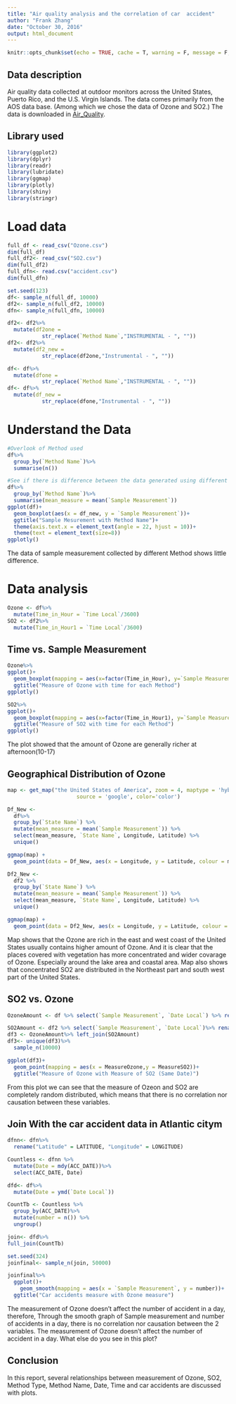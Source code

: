 ```yaml
---
title: "Air quality analysis and the correlation of car  accident"
author: "Frank Zhang"
date: "October 30, 2016"
output: html_document
---
```


```r
knitr::opts_chunk$set(echo = TRUE, cache = T, warning = F, message = F, cache.lazy = FALSE)
```

## Data description
Air quality data collected at outdoor monitors across the United States, Puerto Rico, and the U.S. Virgin Islands. The data comes primarily from the AOS data base. (Among which we chose the data of Ozone and SO2.) The data is downloaded in
[Air_Quality](https://aqsdr1.epa.gov/aqsweb/aqstmp/airdata/download_files.html#Raw).


## Library used
```r
library(ggplot2)
library(dplyr)
library(readr)
library(lubridate)
library(ggmap)
library(plotly)
library(shiny)
library(stringr)
```


# Load data

```r
full_df <- read_csv("Ozone.csv")
dim(full_df)
full_df2<- read_csv("SO2.csv")
dim(full_df2)
full_dfn<- read.csv("accident.csv")
dim(full_dfn)
```

```r
set.seed(123)
df<- sample_n(full_df, 10000)
df2<- sample_n(full_df2, 10000)
dfn<- sample_n(full_dfn, 10000)
```

```r
df2<- df2%>%
  mutate(df2one = 
           str_replace(`Method Name`,"INSTRUMENTAL - ", ""))
df2<- df2%>%
  mutate(df2_new = 
           str_replace(df2one,"Instrumental - ", ""))

df<- df%>%
  mutate(dfone = 
           str_replace(`Method Name`,"INSTRUMENTAL - ", ""))
df<- df%>%
  mutate(df_new = 
           str_replace(dfone,"Instrumental - ", ""))

```

# Understand the Data
```r
#Overlook of Method used
df%>%
  group_by(`Method Name`)%>%
  summarise(n())
```

```r
#See if there is difference between the data generated using different Method.
df%>%
  group_by(`Method Name`)%>%
  summarise(mean_measure = mean(`Sample Measurement`))
ggplot(df)+
  geom_boxplot(aes(x = df_new, y = `Sample Measurement`))+
  ggtitle("Sample Mesurement with Method Name")+
  theme(axis.text.x = element_text(angle = 22, hjust = 10))+
  theme(text = element_text(size=8))
ggplotly()
```

The data of sample measurement collected by different Method shows little difference. 

# Data analysis
```r
Ozone <- df%>%
  mutate(Time_in_Hour = `Time Local`/3600)
SO2 <- df2%>%
  mutate(Time_in_Hour1 = `Time Local`/3600)
```

## Time vs. Sample Measurement
```r
Ozone%>%
ggplot()+
  geom_boxplot(mapping = aes(x=factor(Time_in_Hour), y=`Sample Measurement`)) +
  ggtitle("Measure of Ozone with time for each Method")
ggplotly()
```

```r
SO2%>%
ggplot()+
  geom_boxplot(mapping = aes(x=factor(Time_in_Hour1), y=`Sample Measurement`)) +
  ggtitle("Measure of SO2 with time for each Method")
ggplotly()
```
The plot showed that the amount of Ozone are generally richer at afternoon(10-17)

## Geographical Distribution of Ozone
```r
map <- get_map("the United States of America", zoom = 4, maptype = 'hybrid',
                      source = 'google', color='color')

Df_New <- 
  df%>%
  group_by(`State Name`) %>%
  mutate(mean_measure = mean(`Sample Measurement`)) %>%
  select(mean_measure, `State Name`, Longitude, Latitude) %>%
  unique()

ggmap(map) + 
  geom_point(data = Df_New, aes(x = Longitude, y = Latitude, colour = mean_measure), size = 3, alpha = 0.5)

Df2_New <- 
  df2 %>%
  group_by(`State Name`) %>%
  mutate(mean_measure = mean(`Sample Measurement`)) %>%
  select(mean_measure, `State Name`, Longitude, Latitude) %>%
  unique()

ggmap(map) + 
  geom_point(data = Df2_New, aes(x = Longitude, y = Latitude, colour = mean_measure), size = 3, alpha = 0.5)
```
Map shows that the Ozone are rich in the east and west coast of the United States usually contains higher amount of Ozone. And it is clear that the places covered with vegetation has more concentrated and wider covarage of Ozone. Especially around the lake area and coastal area.
Map also shows that concentrated SO2 are distributed in the Northeast part and south west part of the United States. 

## SO2 vs. Ozone
```r
OzoneAmount <- df %>% select(`Sample Measurement`, `Date Local`) %>% rename("MeasureOzone" = `Sample Measurement`)

SO2Amount <- df2 %>% select(`Sample Measurement`, `Date Local`)%>% rename("MeasureSO2" = `Sample Measurement`)
df3 <- OzoneAmount%>% left_join(SO2Amount)
df3<- unique(df3)%>%
  sample_n(10000)
```

```r
ggplot(df3)+
  geom_point(mapping = aes(x = MeasureOzone,y = MeasureSO2))+
  ggtitle("Measure of Ozone with Measure of SO2 (Same Date)")
```
From this plot we can see that the measure of Ozeon and SO2 are completely random distributed, which means that there is no correlation nor causation between these variables.

## Join With the car accident data in Atlantic citym
```r
dfnn<- dfn%>%
  rename("Latitude" = LATITUDE, "Longitude" = LONGITUDE)

Countless <- dfnn %>%
  mutate(Date = mdy(ACC_DATE))%>%
  select(ACC_DATE, Date)

dfd<- df%>%
  mutate(Date = ymd(`Date Local`))

CountTb <- Countless %>%
  group_by(ACC_DATE)%>%
  mutate(number = n()) %>%
  ungroup()

join<- dfd%>%
full_join(CountTb)

set.seed(324)
joinfinal<- sample_n(join, 50000)
```

```r
joinfinal%>%
  ggplot()+
    geom_smooth(mapping = aes(x = `Sample Measurement`, y = number))+
  ggtitle("Car accidents measure with Ozone measure")
```

The measurement of Ozone doesn't affect the number of accident in a day, therefore, Through the smooth graph of Sample measurement and number of accidents in a day, there is no correlation nor causation between the 2 variables. The measurement of Ozone doesn't affect the number of accident in a day. What else do you see in this plot?


## Conclusion
In this report, several relationships between measurement of Ozone, SO2, Method Type, Method Name, Date, Time and car accidents are discussed with plots. 